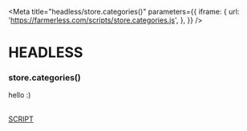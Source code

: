 
<Meta
  title="headless/store.categories()"
  parameters={{
    iframe: {
      url: 'https://farmerless.com/scripts/store.categories.js',
    },
  }}
/>

# HEADLESS
### store.categories()
hello :)


<style>{`
  .script {
    border: 1px solid #000;
    padding: 1em;
    border-radius: 0.5em;
    color: black;
  }
`}</style>

<br />
<a className="script" href="./?path=/iframe/headless-store-categories--page">
  SCRIPT
</a>